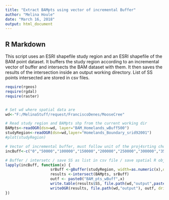 ```yaml
---
title: "Extract BAMpts using vector of incremental Buffer"
author: "Melina Houle"
date: "March 16, 2018"
output: html_document
---
```



## R Markdown

This script uses an ESRI shapefile study region and an ESRI shapefile of the BAM point dataset. It buffers the study region according to an incremental vector of buffer and intersects the BAM dataset with them. It then saves the results of the intersection inside an output working directory. List of SS points intersected are stored in csv files. 

```r
require(rgeos)
require(rgdal)
require(raster)


# Set wd where spatial data are
wd<-"F:/MelinaStuff/request/FranciscoDenes/MooseCree"

# Read study region and BAMpts shp from the current working dir
BAMpts<-readOGR(dsn=wd, layer="BAM_Homelands_wBuff500")
studyRegion<-readOGR(dsn=wd,layer="Homelands_Boundary_srid92001")
#plot(studyRegion)

# Vector of incremental buffer, must follow unit of the proj4srting chosen. Here buffers are in meters
incBuff<-c("0","50000","100000","150000","200000","250000","300000","350000","400000","450000","500000")

# Buffer / intersetc / save SS as list in csv file / save spatial R obj in shapefile
lapply(incBuff, function(x) {
                    srBuff <-gBuffer(studyRegion, width=as.numeric(x),quadsegs=35)
                    results <-intersect(BAMpts, srBuff)
                    outf <- paste0("BAM_pts_wBuff",x)
                    write.table(results$SS, file.path(wd,"output",paste0(outf,".csv")), row.names=FALSE, col.names=c("SS"))
                    writeOGR(results, file.path(wd,"output"), outf, driver="ESRI Shapefile")
})


```

